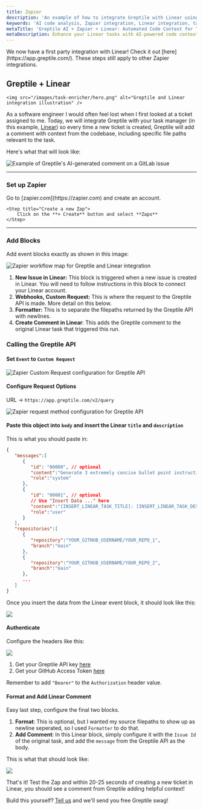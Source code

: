 ```yaml
---
title: Zapier
description: 'An example of how to integrate Greptile with Linear using Zapier'
keywords: 'AI code analysis, Zapier integration, Linear integration, task management, developer productivity, automated insights'
metaTitle: 'Greptile AI + Zapier + Linear: Automated Code Context for Tasks'
metaDescription: Enhance your Linear tasks with AI-powered code context using Greptile and Zapier. Automate codebase insights for improved developer productivity and task comprehension.'
---
```


<Note>
    We now have a first party integration with Linear! Check it out [here](https://app.greptile.com/). 
    These steps still apply to other Zapier integrations. 
</Note>


## Greptile + Linear
    <img src="/images/task-enricher/hero.png" alt="Greptile and Linear integration illustration" />
As a software engineer I would often feel lost when I first looked at a ticket assigned to me.
Today, we will integrate Greptile with your task manager (in this example, [Linear](https://linear.app)) so every time a new ticket is created, Greptile will add a comment with context from the codebase, including specific file paths relevant to the task.

Here's what that will look like:
<Frame>
    <img src="/images/task-enricher/gitlab.png" alt="Example of Greptile's AI-generated comment on a GitLab issue" />
</Frame>

---

### Set up Zapier

<Steps>
    <Step title="Create a Zapier account">
        Go to [zapier.com](https://zapier.com) and create an account.
    </Step>

    <Step title="Create a new Zap">
        Click on the **+ Create** button and select **Zaps**
    </Step>
</Steps>

---

### Add Blocks

Add event blocks exactly as shown in this image:

<Frame>
    <img src="/images/task-enricher/map.png" alt="Zapier workflow map for Greptile and Linear integration"/>
</Frame>

1. **New Issue in Linear:** This block is triggered when a new issue is created in Linear. You will need to follow instructions in this block to connect your Linear account.
2. **Webhooks, Custom Request:** This is where the request to the Greptile API is made. More detail on this below.
3. **Formatter:** This is to separate the filepaths returned by the Greptile API with newlines.
4. **Create Comment in Linear**: This adds the Greptile comment to the original Linear task that triggered this run.

### Calling the Greptile API


#### Set `Event` to `Custom Request`
<Frame>
    <img src="/images/task-enricher/event.png" alt="Zapier Custom Request configuration for Greptile API"/>
</Frame>

#### Configure Request Options
URL -> `https://app.greptile.com/v2/query`
<Frame>
    <img src="/images/task-enricher/method.png" alt="Zapier request method configuration for Greptile API"/>
</Frame>

#### Paste this object into `body` and insert the Linear `title` and `description`

This is what you should paste in:
```json
{
   "messages":[
      {
         "id": "00000", // optional
         "content":"Generate 3 extremely concise bullet point instructions for the following task.",
         "role":"system"
      },
      {
         "id": "00001", // optional
         // Use "Insert Data ..." here
         "content":"[INSERT_LINEAR_TASK_TITLE]: [INSERT_LINEAR_TASK_DESC]",
         "role":"user"
      }
   ],
   "repositories":[
      {
         "repository":"YOUR_GITHUB_USERNAME/YOUR_REPO_1",
         "branch":"main"
      },
      {
         "repository":"YOUR_GITHUB_USERNAME/YOUR_REPO_2",
         "branch":"main"
      },
      ...
   ]
}
```
Once you insert the data from the Linear event block, it should look like this:
<Frame>
    <img src="/images/task-enricher/body.png"/>
</Frame>

#### Authenticate
Configure the headers like this:
<Frame>
    <img src="/images/task-enricher/auth.png"/>
</Frame>

1. Get your Greptile API key [here](https://app.greptile.com/)
2. Get your GitHub Access Token [here](https://github.com/settings/tokens)

Remember to add `"Bearer"` to the `Authorization` header value.

#### Format and Add Linear Comment

Easy last step, configure the final two blocks.

1. **Format**: This is optional, but I wanted my source filepaths to show up as newline seperated, so I used `Formatter` to do that.
2. **Add Comment**: In this Linear block, simply configure it with the `Issue Id` of the original task, and add the `message` from the Greptile API as the body.

This is what that should look like:

<Frame>
    <img src="/images/task-enricher/comment.png"/>
</Frame>

That's it! Test the Zap and within 20-25 seconds of creating a new ticket in Linear, you should see a comment from Greptile adding helpful context!

Build this yourself? [Tell us](mailto:hello@greptile.com) and we'll send you free Greptile swag!
